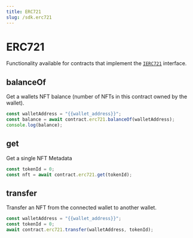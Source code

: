 ```yaml
---
title: ERC721
slug: /sdk.erc721
---
```


# ERC721

Functionality available for contracts that implement the [`IERC721`](/contracts/IERC721) interface.

## balanceOf

Get a wallets NFT balance (number of NFTs in this contract owned by the wallet).

```javascript
const walletAddress = "{{wallet_address}}";
const balance = await contract.erc721.balanceOf(walletAddress);
console.log(balance);
```

## get

Get a single NFT Metadata

```javascript
const tokenId = 0;
const nft = await contract.erc721.get(tokenId);
```

## transfer

Transfer an NFT from the connected wallet to another wallet.

```javascript
const walletAddress = "{{wallet_address}}";
const tokenId = 0;
await contract.erc721.transfer(walletAddress, tokenId);
```
